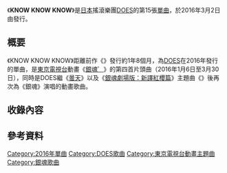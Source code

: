 {{noteTA
|G1==Music
}}
{{Infobox Single
| Name        = KNOW KNOW KNOW
| Artist      = [[DOES|DOES]]
| Album       = 
| Cover       = KNOW KNOW KNOW DOES.jpg
| B-side      = 剎那
| Released    = {{start date|2016|03|02}}
| Format      = [[單曲|單曲CD]]<br/>[[數位音樂下載|數位音樂下載]]
| Recorded    = 2016年<br/>{{JPN}}
| Genre       = [[搖滾樂|搖滾]]、[[J-POP|J-POP]]（[[動畫歌曲|動畫歌曲]]）
| Length      = 10:08
| Label       = {{lj|Ki/oon Music|キューンミュージック}}
| Writer      = {{lj|氏原亘|氏原ワタル}}
| Producer    = 
| Certification  = 
| Chart position = * 周榜第19位（[[Oricon公信榜|Oricon]]）<ref name="os">{{cite web|url=https://www.oricon.co.jp/prof/341512/products/1164887/1/ |title=KNOW KNOW KNOW（初回生產限定盤） DOES|work=[[Oricon公信榜|Oricon]]|accessdate=2020-11-23|language=ja}}</ref>
* 登場回數6回（Oricon）<ref name="os" />
| Last single = {{lj|紅蓮 (DOES單曲)|紅蓮 (DOESの曲)|紅蓮}}<br />（2014年）
| This single = '''KNOW KNOW KNOW'''<br />（2016年） 
| Next single =  {{lj|道樂心情|道楽心情}}<br />（2021年）
| Misc = 
{{External music video|type=ep|{{YouTube|3hblnJc3Nn0|《KNOW KNOW KNOW》}}}}}}

《'''KNOW KNOW KNOW'''》是[[日本|日本]]搖滾樂團[[DOES|DOES]]的第15張[[單曲|單曲]]，於2016年3月2日由{{lj|Ki/oon Music|キューンミュージック}}發行。

== 概要 ==
《KNOW KNOW KNOW》距離前作《{{lj|紅蓮 (DOES單曲)|紅蓮 (DOESの曲)|紅蓮}}》發行約1年8個月，為[[DOES|DOES]]在2016年發行的單曲，是[[東京電視台|東京電視台]]動畫《[[銀魂_(動畫)|銀魂゜]]》的第四首片頭曲（2016年1月6日至3月30日），同時是DOES繼《[[曇天|曇天]]》以及《[[銀魂劇場版：新譯紅櫻篇|銀魂劇場版：新譯紅櫻篇]]》主題曲《{{lj|Bakuchi Dancer|バクチ・ダンサー}}》後再次為《銀魂》演唱的動畫歌曲。

== 收錄內容 ==
{{tracklist
| headline        = 通常盤（CD）
| extra_column    = 
| title1          = KNOW KNOW KNOW
| writer1         = 氏原亘
| arranger1       = DOES
| extra1          = 
| length1         = 3:22
| title2          = 剎那
| writer2         = 氏原亘
| arranger2       = DOES
| extra2          = 
| length2         = 3:27
| title3          = {{lang|ja|ランノヴァ}}
| writer3         = 氏原亘
| arranger3       = DOES
| extra3          = 
| length3         = 3:59
| total_length    = 10:08
}}

{{tracklist
| headline        = 初回生產限定盤（CD+DVD）
| extra_column    = 
| title1          = KNOW KNOW KNOW
| writer1         = 氏原亘
| arranger1       = DOES
| extra1          = 
| length1         = 3:22
| title2          = 剎那
| writer2         = 氏原亘
| arranger2       = DOES
| extra2          = 
| length2         = 3:27
| title3          = {{lang|ja|ランノヴァ}}
| writer3         = 氏原亘
| arranger3       = DOES
| extra3          = 
| length3         = 3:59
| title4          = 「KNOW KNOW KNOW」Music Clip
| writer4         = 氏原亘
| arranger4       = DOES
| extra4          = 
| length4         = 
}}

{{tracklist
| headline        = 期間生產限定盤（CD）
| extra_column    = 
| title1          = KNOW KNOW KNOW
| writer1         = 氏原亘
| arranger1       = DOES
| extra1          = 
| length1         = 3:22
| title2          = 剎那
| writer2         = 氏原亘
| arranger2       = DOES
| extra2          = 
| length2         = 3:27
| title3          = KNOW KNOW KNOW [anime ver.]
| writer3         = 氏原亘
| arranger3       = DOES
| extra3          = 
| length3         = 1:31
| total_length    = 
}}

== 參考資料 ==
{{Reflist}}

{{銀魂主題曲}}
[[Category:2016年單曲|Category:2016年單曲]]
[[Category:DOES歌曲|Category:DOES歌曲]]
[[Category:東京電視台動畫主題曲|Category:東京電視台動畫主題曲]]
[[Category:銀魂歌曲|Category:銀魂歌曲]]